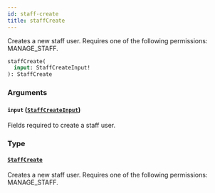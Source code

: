 ```yaml
---
id: staff-create
title: staffCreate
---
```



Creates a new staff user. Requires one of the following permissions: MANAGE_STAFF.

```graphql
staffCreate(
  input: StaffCreateInput!
): StaffCreate
```


### Arguments

#### `input` ([`StaffCreateInput`](../../../developer/api-reference/inputs/staff-create-input))

Fields required to create a staff user.


### Type

#### [`StaffCreate`](../../../developer/api-reference/objects/staff-create) 

Creates a new staff user. Requires one of the following permissions: MANAGE_STAFF.




